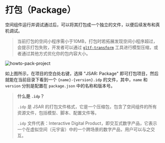 # 打包（Package）

空间组件运行并调试通过后，可以将其打包成一个独立的文件，以便后续发布和真机调试。

> 当前打包的空间小程序需小于10MB，打包时若拓展发现空间小程序超过，会提示打包失败，开发者可以通过 [`gltf-transform`](https://gltf-transform.dev/) 工具进行模型压缩，或者通过其他方式优化你的包内容大小。

![howto-pack-project](./howto-pack-project.png)

如上图所示，在项目的空白处右键，选择 "JSAR: Package" 即可打包项目，然后就能在当前目录下看到一个 `{name}-{version}.idp` 的文件，其中，`name` 和 `version` 分别是配置在 `package.json` 中的名称和版本号。

> **什么是 `.idp`？**
>
> `.idp` 是 JSAR 的打包文件格式，它是一个压缩包，包含了空间组件的所有资源文件，包括模型、脚本、配置文件等。
>
> `.idp` 文件代表：Interactive Digital Product，即交互式数字产品，它表示一个在虚拟空间（元宇宙）中的一个跨场景的数字产品，用户可以与之交互。
